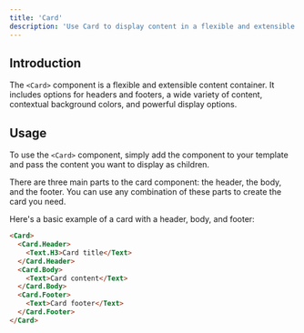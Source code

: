 ```yaml
---
title: 'Card'
description: 'Use Card to display content in a flexible and extensible container'
---
```


## Introduction

The `<Card>` component is a flexible and extensible content container. It includes options for headers and footers, a wide variety of content, contextual background colors, and powerful display options.

## Usage

To use the `<Card>` component, simply add the component to your template and pass the content you want to display as children.

There are three main parts to the card component: the header, the body, and the footer. You can use any combination of these parts to create the card you need.

Here's a basic example of a card with a header, body, and footer:

```html
<Card>
  <Card.Header>
    <Text.H3>Card title</Text>
  </Card.Header>
  <Card.Body>
    <Text>Card content</Text>
  </Card.Body>
  <Card.Footer>
    <Text>Card footer</Text>
  </Card.Footer>
</Card>
```
